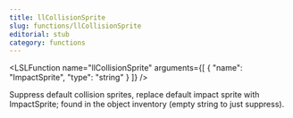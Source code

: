 ```yaml
---
title: llCollisionSprite
slug: functions/llCollisionSprite
editorial: stub
category: functions
---
```


<LSLFunction
	name="llCollisionSprite"
	arguments={[
	{
		"name": "ImpactSprite",
		"type": "string"
	}
]}
/>

Suppress default collision sprites, replace default impact sprite with ImpactSprite; found in the object inventory (empty string to just suppress).
